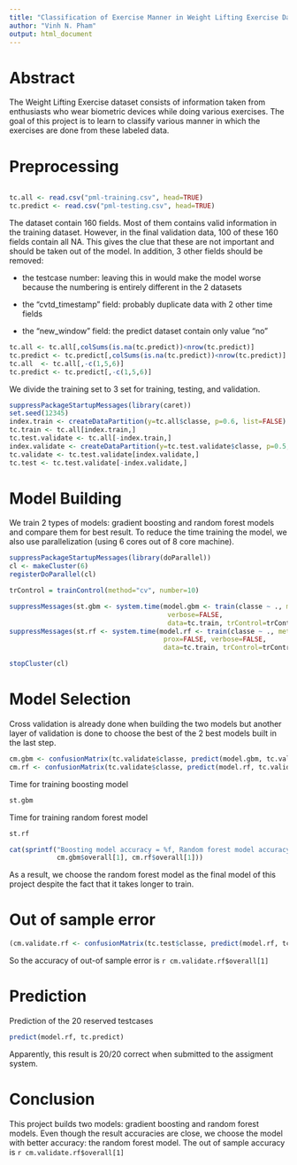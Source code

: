 ```yaml
---
title: "Classification of Exercise Manner in Weight Lifting Exercise Dataset"
author: "Vinh N. Pham"
output: html_document
---
```

# Abstract
   The Weight Lifting Exercise dataset consists of information taken from enthusiasts
   who wear biometric devices while doing various exercises.  The goal of this project
   is to learn to classify various manner in which the exercises are done from these
   labeled data.
   
# Preprocessing
```r
```
```r
tc.all <- read.csv("pml-training.csv", head=TRUE)
tc.predict <- read.csv("pml-testing.csv", head=TRUE)
```

   The dataset contain 160 fields.  Most of them contains valid information in the
   training dataset.  However, in the final validation data, 100 of these 160 fields
   contain all NA.  This gives the clue that these are not important and should be
   taken out of the model.  In addition, 3 other fields should be removed:
   
   - the testcase number: leaving this in would make the model worse because the
                           numbering is entirely different in the 2 datasets
                           
   - the "cvtd_timestamp" field: probably duplicate data with 2 other time fields
   
   - the "new_window" field: the predict dataset contain only value "no"
   
```r
tc.all <- tc.all[,colSums(is.na(tc.predict))<nrow(tc.predict)]
tc.predict <- tc.predict[,colSums(is.na(tc.predict))<nrow(tc.predict)]
tc.all  <- tc.all[,-c(1,5,6)]
tc.predict <- tc.predict[,-c(1,5,6)]
```
   We divide the training set to 3 set for training, testing, and validation.
```r
suppressPackageStartupMessages(library(caret))
set.seed(12345)
index.train <- createDataPartition(y=tc.all$classe, p=0.6, list=FALSE)
tc.train <- tc.all[index.train,]
tc.test.validate <- tc.all[-index.train,]
index.validate <- createDataPartition(y=tc.test.validate$classe, p=0.5, list=FALSE)
tc.validate <- tc.test.validate[index.validate,]
tc.test <- tc.test.validate[-index.validate,]
```
# Model Building
   We train 2 types of models: gradient boosting and random forest models and compare
   them for best result.  To reduce the time training the model, we also use
   parallelization (using 6 cores out of 8 core machine).
   
```r
suppressPackageStartupMessages(library(doParallel))
cl <- makeCluster(6)
registerDoParallel(cl)

trControl = trainControl(method="cv", number=10)

suppressMessages(st.gbm <- system.time(model.gbm <- train(classe ~ ., method="gbm",
                                        verbose=FALSE,
                                        data=tc.train, trControl=trControl)))
suppressMessages(st.rf <- system.time(model.rf <- train(classe ~ ., method="rf", 
                                       prox=FALSE, verbose=FALSE,
                                       data=tc.train, trControl=trControl)))

stopCluster(cl)
```
# Model Selection
Cross validation is already done when building the two models but another layer
of validation is done to choose the best of the 2 best models built in
the last step.
```r
cm.gbm <- confusionMatrix(tc.validate$classe, predict(model.gbm, tc.validate))
cm.rf <- confusionMatrix(tc.validate$classe, predict(model.rf, tc.validate))
```
Time for training boosting model
```r
st.gbm
```
Time for training random forest model
```r
st.rf
```

```r
cat(sprintf("Boosting model accuracy = %f, Random forest model accuracy = %f",
            cm.gbm$overall[1], cm.rf$overall[1]))
```
As a result, we choose the random forest model as the final model of this project
despite the fact that it takes longer to train.

# Out of sample error
```r
(cm.validate.rf <- confusionMatrix(tc.test$classe, predict(model.rf, tc.test)))
```
So the accuracy of out-of sample error is `r cm.validate.rf$overall[1]`

# Prediction
Prediction of the 20 reserved testcases
```r
predict(model.rf, tc.predict)
```
Apparently, this result is 20/20 correct when submitted to the assigment system.

# Conclusion
This project builds two models: gradient boosting and random forest models.  Even though
the result accuracies are close, we choose the model with better accuracy: the random
forest model.  The out of sample accuracy is `r cm.validate.rf$overall[1]`